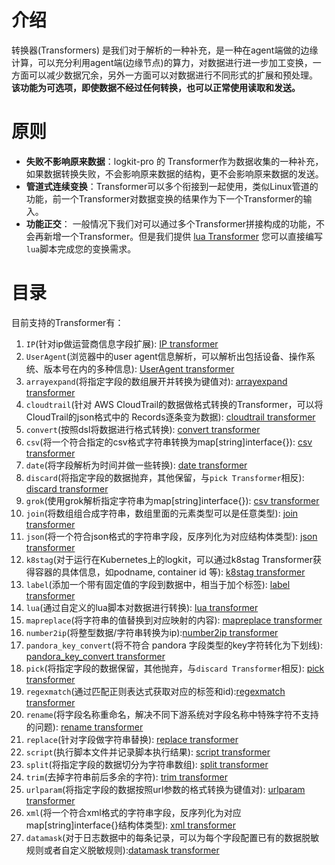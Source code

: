 # 介绍

转换器(Transformers) 是我们对于解析的一种补充，是一种在agent端做的边缘计算，可以充分利用agent端(边缘节点)的算力，对数据进行进一步加工变换，一方面可以减少数据冗余，另外一方面可以对数据进行不同形式的扩展和预处理。
**该功能为可选项，即使数据不经过任何转换，也可以正常使用读取和发送。**

# 原则

* **失败不影响原来数据**：logkit-pro 的 Transformer作为数据收集的一种补充，如果数据转换失败，不会影响原来数据的结构，更不会影响原来数据的发送。
* **管道式连续变换**：Transformer可以多个衔接到一起使用，类似Linux管道的功能，前一个Transformer对数据变换的结果作为下一个Transformer的输入。
* **功能正交**： 一般情况下我们对可以通过多个Transformer拼接构成的功能，不会再新增一个Transformer。但是我们提供 [lua Transformer](/insight/manual/4931/lua-transformer) 您可以直接编写`lua`脚本完成您的变换需求。

# 目录

目前支持的Transformer有：

1. `IP`(针对ip做运营商信息字段扩展): [IP transformer](/insight/manual/4786/ip-transformer)
1. `UserAgent`(浏览器中的user agent信息解析，可以解析出包括设备、操作系统、版本号在内的多种信息): [UserAgent transformer](/insight/manual/4795/useragent-transformer)
1. `arrayexpand`(将指定字段的数组展开并转换为键值对): [arrayexpand transformer](/insight/manual/4788/arrayexpand-transformer)
1. `cloudtrail`(针对 AWS CloudTrail的数据做格式转换的Transformer，可以将CloudTrail的json格式中的 Records逐条变为数据): [cloudtrail transformer](/insight/manual/4784/cloudtrail-converter)
1. `convert`(按照dsl将数据进行格式转换): [convert transformer](/insight/manual/4789/convert-transformer)
1. `csv`(将一个符合指定的csv格式字符串转换为map[string]interface{}): [csv transformer](/insight/manual/4911/csv-transformer)
1. `date`(将字段解析为时间并做一些转换): [date transformer](/insight/manual/4791/date-transformer)
1. `discard`(将指定字段的数据抛弃，其他保留，与`pick Transformer`相反): [discard transformer](/insight/manual/4790/discard-transformer)
1. `grok`(使用grok解析指定字符串为map[string]interface{}): [csv transformer](/insight/manual/4917/grok-transformer)
1. `join`(将数组组合成字符串，数组里面的元素类型可以是任意类型): [join transformer](/insight/manual/4880/join-transformer)
1. `json`(将一个符合json格式的字符串字段，反序列化为对应结构体类型): [json transformer](/insight/manual/4797/json-transformer)
1. `k8stag`(对于运行在Kubernetes上的logkit，可以通过k8stag Transformer获得容器的具体信息，如podname, container id 等): [k8stag transformer](/insight/manual/4796/k8stag-transformer)
1. `label`(添加一个带有固定值的字段到数据中，相当于加个标签): [label transformer](/insight/manual/4798/label-transformer)
1. `lua`(通过自定义的lua脚本对数据进行转换): [lua transformer](/insight/manual/4931/lua-transformer)
1. `mapreplace`(将字符串的值替换到对应映射的内容): [mapreplace transformer](/insight/manual/4811/mapreplace-transformer)
1. `number2ip`(将整型数据/字符串转换为ip):[number2ip transformer](/insight/manual/4932/number2ip-transformer)
1. `pandora_key_convert`(将不符合 pandora 字段类型的key字符转化为下划线): [pandora_key_convert transformer](/insight/manual/4778/pandora-key-convert-converter)
1. `pick`(将指定字段的数据保留，其他抛弃，与`discard Transformer`相反): [pick transformer](/insight/manual/4808/pick-transformer)
1. `regexmatch`(通过匹配正则表达式获取对应的标签和id):[regexmatch transformer](/insight/manual/4825/regexmatch-transformer)
1. `rename`(将字段名称重命名，解决不同下游系统对字段名称中特殊字符不支持的问题): [rename transformer](/insight/manual/4800/rename-transformer)
1. `replace`(针对字段做字符串替换): [replace transformer](/insight/manual/4792/replace-transformer)
1. `script`(执行脚本文件并记录脚本执行结果): [script transformer](/insight/manual/4777/script-transformer)
1. `split`(将指定字段的数据切分为字符串数组): [split transformer](/insight/manual/4803/split-transformer)
1. `trim`(去掉字符串前后多余的字符): [trim transformer](/insight/manual/4793/trim-transformer)
1. `urlparam`(将指定字段的数据按照url参数的格式转换为键值对): [urlparam transformer](/insight/manual/4779/urlparam-converter)
1. `xml`(将一个符合xml格式的字符串字段，反序列化为对应map[string]interface{}结构体类型): [xml transformer](/insight/manual/4805/xml-transformer)
2. `datamask`(对于日志数据中的每条记录，可以为每个字段配置已有的数据脱敏规则或者自定义脱敏规则):[datamask transformer](/insight/manual/4962/datamask-converter)

